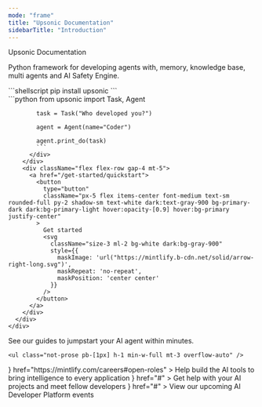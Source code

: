 ```yaml
---
mode: "frame"
title: "Upsonic Documentation"
sidebarTitle: "Introduction"
---
```





<div className="px-5 divide-y divide-gray-100 dark:divide-white/10">
  <Container>
    <div className="w-full flex flex-col">
      <div className="flex flex-col items-start justify-center w-full max-w-4xl text-left">
        <div
          className="text-gray-900 dark:text-gray-200 text-4xl tracking-tight"
        >
          Upsonic Documentation
        </div>
        <p
          className="text-md text-gray-600 dark:text-gray-400 text-left mt-3 mb-4"
        >
          Python framework for developing agents with, memory, knowledge base, multi agents and AI Safety Engine.
        </p>
        <div className="w-full py-4">
          <div className="max-w-4xl mx-auto">
            ```shellscript
            pip install upsonic
            ```
          </div>
        </div>
        <div className="w-full py-2">
          <div className="max-w-4xl mx-auto">
            ```python
            from upsonic import Task, Agent

            task = Task("Who developed you?")

            agent = Agent(name="Coder")

            agent.print_do(task)
            ```
          </div>
        </div>
        <div className="flex flex-row gap-4 mt-5">
          <a href="/get-started/quickstart">
            <button
              type="button"
              className="px-5 flex items-center font-medium text-sm rounded-full py-2 shadow-sm text-white dark:text-gray-900 bg-primary-dark dark:bg-primary-light hover:opacity-[0.9] hover:bg-primary justify-center"
            >
              Get started
              <svg
                className="size-3 ml-2 bg-white dark:bg-gray-900"
                style={{
                  maskImage: 'url("https://mintlify.b-cdn.net/solid/arrow-right-long.svg")',
                  maskRepeat: 'no-repeat',
                  maskPosition: 'center center'
                }}
              />
            </button>
          </a>
        </div>
      </div>
    </div>

  </Container>
   <Container>
    <div className="flex flex-col w-full mb-8">
      <div className="flex items-center justify-between w-full">
        <Title>
          Build Safe AI Agents with our Guides
        </Title>
      </div>
      <p
        className="text-[#5B616E] dark:text-gray-300 text-md mb-1 mt-3"
      >
        See our guides to jumpstart your AI agent within minutes.
      </p>
    </div>
    <div className="dark:hidden block">
    <CardGroup cols={3}>
        <GuideCard
        title="1. Creating an Agent"
        description="Learn how to create and configure AI agents with the Upsonic framework"
        href="/concepts/agent"
        img="https://mintlify-assets.b-cdn.net/aspen-ai.svg"
        model="Agent"
        type="Guide"
        />
        <GuideCard
          title="2. Adding Tools to an Agent"
          description="Connect your agent with real-world tools and information sources"
          href="/concepts/tools"
          img="https://mintlify-assets.b-cdn.net/aspen-chat.svg"
          model="Tools"
          type="Guide"
        />
          <GuideCard
          title="3. Adding MCP Tools to an Agent"
          description="Integrate Model Context Protocol tools with your agents"
          href="/concepts/mcp_tools"
          img="https://mintlify-assets.b-cdn.net/aspen-connect.svg"
          model="MCP"
          type="Guide"
        />
        <GuideCard
          title="4. Using Memory in your Agent"
          description="Implement memory capabilities to make your agents more context-aware"
          href="/concepts/memory"
          img="https://mintlify-assets.b-cdn.net/aspen-ai.svg"
          model="Memory"
          type="Guide"
        />
        <GuideCard
          title="5. Creating a Team of the Agents"
          description="Build multi-agent systems for complex problem solving"
          href="/concepts/team"
          img="https://mintlify-assets.b-cdn.net/aspen-chat.svg"
          model="Team"
          type="Guide"
        />
    </CardGroup>
    </div>
    <div className="dark:block hidden">
    <CardGroup cols={3}>
        <GuideCard
        title="1. Creating an Agent"
        description="Learn how to create and configure AI agents with the Upsonic framework"
        href="/concepts/agent"
        img="https://mintlify-assets.b-cdn.net/aspen-dark-ai.svg"
        model="Agent"
        type="Guide"
        />
        <GuideCard
          title="2. Adding Tools to an Agent"
          description="Connect your agent with real-world tools and information sources"
          href="/concepts/tools"
          img="https://mintlify-assets.b-cdn.net/aspen-dark-chat.svg"
          model="Tools"
          type="Guide"
        />
          <GuideCard
          title="3. Adding MCP Tools to an Agent"
          description="Integrate Model Context Protocol tools with your agents"
          href="/concepts/mcp_tools"
          img="https://mintlify-assets.b-cdn.net/aspen-dark-connect.svg"
          model="MCP"
          type="Guide"
        />
        <GuideCard
          title="4. Using Memory in your Agent"
          description="Implement memory capabilities to make your agents more context-aware"
          href="/concepts/memory"
          img="https://mintlify-assets.b-cdn.net/aspen-dark-ai.svg"
          model="Memory"
          type="Guide"
        />
        <GuideCard
          title="5. Creating a Team of the Agents"
          description="Build multi-agent systems for complex problem solving"
          href="/concepts/team"
          img="https://mintlify-assets.b-cdn.net/aspen-dark-chat.svg"
          model="Team"
          type="Guide"
        />
    </CardGroup>
    </div>

    <ul class="not-prose pb-[1px] h-1 min-w-full mt-3 overflow-auto" />
  </Container>
  

  <Container>
    <div className="flex flex-col w-full mb-5">
    <Title>
      Resources
    </Title>

  </div>
  <Columns cols={3}>
    <Card
      title="We're hiring!"
      icon={<svg width="24" height="24" viewBox="0 0 24 24" fill="none" xmlns="http://www.w3.org/2000/svg">
      <circle cx="12" cy="12.0001" r="12" fill="#D69900"/>
      <path d="M19.3691 17.2019H14.6436C14.7703 16.7602 14.8428 16.2795 14.8428 15.7761C14.8426 13.6237 13.5699 11.8787 12 11.8787C10.4301 11.8787 9.15742 13.6237 9.15723 15.7761C9.15723 16.2795 9.22973 16.7602 9.35645 17.2019H4.63086L12 4.43823L19.3691 17.2019Z" fill="white"/>
      </svg>}
      href="https://mintlify.com/careers#open-roles"
    >
    Help build the AI tools to bring intelligence to every application
    </Card>
    <Card
      title="Join our AI Community"
      icon={<svg width="24" height="24" viewBox="0 0 24 24" fill="none" xmlns="http://www.w3.org/2000/svg">
        <g clip-path="url(#clip0_4125_5937)">
        <path d="M20.3302 4.26678C18.7563 3.53035 17.0912 3.00708 15.3789 2.71082C15.1656 3.09641 14.9165 3.61503 14.7446 4.02763C12.8985 3.75003 11.0693 3.75003 9.25715 4.02763C9.0854 3.61513 8.83059 3.09641 8.61534 2.71082C6.90139 3.00722 5.23486 3.53182 3.66018 4.27063C0.526681 9.00585 -0.322788 13.6233 0.1019 18.1754C2.18024 19.7275 4.19437 20.6703 6.17456 21.2873C6.66668 20.6105 7.10171 19.894 7.47515 19.1452C6.76417 18.8745 6.07877 18.5409 5.42709 18.1484C5.59858 18.0213 5.76604 17.8889 5.92921 17.7512C9.87815 19.5983 14.1689 19.5983 18.0708 17.7512C18.2347 17.8879 18.4021 18.0204 18.5728 18.1484C17.9201 18.542 17.2334 18.8762 16.521 19.1472C16.8966 19.899 17.3308 20.6162 17.8216 21.2892C19.8036 20.6723 21.8196 19.7294 23.898 18.1754C24.3964 12.8984 23.0467 8.32335 20.3302 4.26678ZM8.01318 15.376C6.82771 15.376 5.85553 14.2693 5.85553 12.9216C5.85553 11.5739 6.80699 10.4653 8.01318 10.4653C9.21946 10.4653 10.1916 11.572 10.1708 12.9216C10.1727 14.2693 9.21946 15.376 8.01318 15.376ZM15.9867 15.376C14.8012 15.376 13.8291 14.2693 13.8291 12.9216C13.8291 11.5739 14.7805 10.4653 15.9867 10.4653C17.193 10.4653 18.1651 11.572 18.1444 12.9216C18.1444 14.2693 17.193 15.376 15.9867 15.376Z" fill="#D69900"/>
        </g>
        <defs>
        <clipPath id="clip0_4125_5937">
        <rect width="24" height="24" fill="white"/>
        </clipPath>
        </defs>
        </svg>}
      href="#"
    >
    Get help with your AI projects and meet fellow developers
    </Card>
    <Card
      title="AspenAI Discord Events"
      icon={<svg width="24" height="24" viewBox="0 0 24 24" fill="none" xmlns="http://www.w3.org/2000/svg">
        <path d="M7.6665 4.66667C7.1145 4.66667 6.6665 4.21867 6.6665 3.66667V1C6.6665 0.448 7.1145 0 7.6665 0C8.2185 0 8.6665 0.448 8.6665 1V3.66667C8.6665 4.21867 8.2185 4.66667 7.6665 4.66667Z" fill="#D69900"/>
        <path d="M16.3335 4.66667C15.7815 4.66667 15.3335 4.21867 15.3335 3.66667V1C15.3335 0.448 15.7815 0 16.3335 0C16.8855 0 17.3335 0.448 17.3335 1V3.66667C17.3335 4.21867 16.8855 4.66667 16.3335 4.66667Z" fill="#D69900"/>
        <path d="M18.3333 2.66663H5.66667C3.644 2.66663 2 4.31063 2 6.33329V17.6666C2 19.6893 3.644 21.3333 5.66667 21.3333H18.3333C20.356 21.3333 22 19.6893 22 17.6666V6.33329C22 4.31063 20.356 2.66663 18.3333 2.66663ZM18.3333 19.3333H5.66667C4.748 19.3333 4 18.5853 4 17.6666V9.33329H20V17.6666C20 18.5853 19.252 19.3333 18.3333 19.3333Z" fill="#D69900"/>
        <path d="M11.9998 11C11.2652 11 10.6665 11.5987 10.6665 12.3333C10.6665 13.068 11.2652 13.6667 11.9998 13.6667C12.7345 13.6667 13.3332 13.068 13.3332 12.3333C13.3332 11.5987 12.7345 11 11.9998 11Z" fill="#D69900"/>
        <path d="M16.6668 13.6667C17.4015 13.6667 18.0002 13.068 18.0002 12.3333C18.0002 11.5987 17.4015 11 16.6668 11C15.9322 11 15.3335 11.5987 15.3335 12.3333C15.3335 13.068 15.9322 13.6667 16.6668 13.6667Z" fill="#D69900"/>
        <path d="M11.9998 15C11.2652 15 10.6665 15.5987 10.6665 16.3333C10.6665 17.068 11.2652 17.6667 11.9998 17.6667C12.7345 17.6667 13.3332 17.068 13.3332 16.3333C13.3332 15.5987 12.7345 15 11.9998 15Z" fill="#D69900"/>
        <path d="M7.33333 15C6.59867 15 6 15.5987 6 16.3333C6 17.068 6.59867 17.6667 7.33333 17.6667C8.068 17.6667 8.66667 17.068 8.66667 16.3333C8.66667 15.5987 8.068 15 7.33333 15Z" fill="#D69900"/>
        <path d="M16.6668 15C15.9322 15 15.3335 15.5987 15.3335 16.3333C15.3335 17.068 15.9322 17.6667 16.6668 17.6667C17.4015 17.6667 18.0002 17.068 18.0002 16.3333C18.0002 15.5987 17.4015 15 16.6668 15Z" fill="#D69900"/>
        </svg>}
      href="#"
    >
    View our upcoming AI Developer Platform events
    </Card>
  </Columns>
  </Container>
</div>
